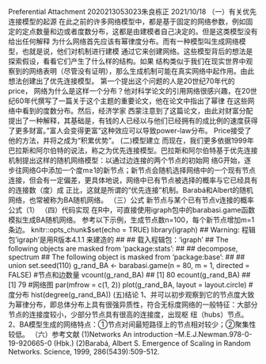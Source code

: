 Preferential Attachment
2020213053023朱良栋正
2021/10/18
（一）有关优先连接模型的起源 在此之前的许多网络模型中，都是基于固定的网络参数，例如固定的定点数量和边或者度数分布，这都是由建模者自己决定的。但是这类模型没有给出任何解释
为什么网络首先应该有幂律度分布。而有一种模型叫生成网络模型，也就是说，他们对机制进行建模 通过它来创建网络。这些模型背后的想法是探索假设，看看它们产生了什么样的结构。如果
结构类似于我们在现实世界中观察到的网络表明（尽管没有证明），那么生成机制可能在真实网络中起作用。由此想法创建出了优先连接模型。 第一个提出这个问题的人是20世纪70年代的price，
网络为什么是这样一个分布？他对科学论文的引用网络很感兴趣，在20世纪60年代撰写了一篇关于这个主题的重要论文，他在论文中指出了幂律 在这些网络中看到的度数分布。然后，经济学家
西蒙注意到了这篇论文，由此对财富分配提出了一种解释，其基础是，有钱的人已经以与他们已经拥有的成比例的速度获得了更多财富。”富人会变得更富”这种效应可以导致power-law分布。
Price接受了他的方法，并将之成为“积累优势”。 
(二)模型建立 而现在，我们更多依据1999年巴拉斯和阿尔伯特的说法，称之为优先连接模型。巴拉斯和阿尔伯特基于优先连接机制提出这样的随机网络模型：以通过边连接的两个节点的初始网
络G开始，逐步往网络G中添加一个度m≥1的新节点；新节点会随机选择网络中的一个现有节点连接，但会有一定偏差，更具体地说，网络中已有节点被选择的概率与它已经具有的连接数（度）成
正比，这就是所谓的“优先连接”机制。Barabá和Albert的随机网络，也常被称为BA随机网络。 
（三）公式 新节点与某个已有节点v连接的概率 公式（1）
（四）代码实现 在R中，可直接使用igraph包中的barabasi.game函数模拟生成BA随机网络。 参考以下示例，生成节点数n=100，每个新节点增加m=1条边。
knitr::opts_chunk$set(echo = TRUE)
library(igraph)
## Warning: 程辑包'igraph'是用R版本4.1.1 来建造的
## 
## 载入程辑包：'igraph'
## The following objects are masked from 'package:stats':
## 
##     decompose, spectrum
## The following object is masked from 'package:base':
## 
##     union
set.seed(110)
g_rand_BA <- barabasi.game(n = 80, m = 1, directed = FALSE)
#节点和边数量
vcount(g_rand_BA)
## [1] 80
ecount(g_rand_BA)
## [1] 79
#网络图
par(mfrow = c(1, 2))
plot(g_rand_BA, layout = layout.circle)
#度分布
hist(degree(g_rand_BA))
  (五)结论 1、并可以初步观察到它的节点度大致为幂律分布，即总体分布上具有很强异质性，符合无标度网络的一般特征：大部分节点的连接度较小，少部分节点具有很高的连接度，出现枢
  纽（hubs）节点。 2、BA模型生成的网络特点：①节点对间最短路径上的节点相对较少；②聚集性较低。 
  （六）参考文献 (1)Networks An introduction –M.E.J.Newman.978-0-19-920665-0 (Hbk.)
(2)Barabá, Albert S. Emergence of Scaling in Random Networks. Science, 1999, 286(5439):509-512.
